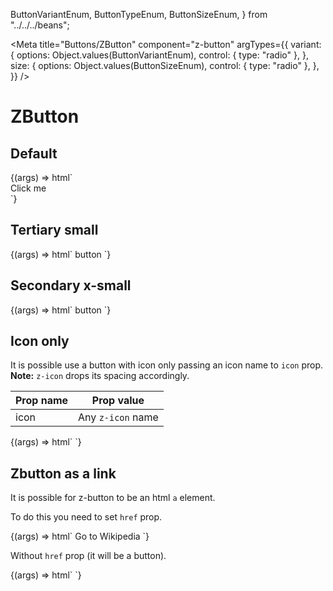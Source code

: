   ButtonVariantEnum,
  ButtonTypeEnum,
  ButtonSizeEnum,
} from "../../../beans";

<Meta
  title="Buttons/ZButton"
  component="z-button"
  argTypes={{
    variant: {
      options: Object.values(ButtonVariantEnum),
      control: { type: "radio" },
    },
    size: {
      options: Object.values(ButtonSizeEnum),
      control: { type: "radio" },
    },
  }}
/>

# ZButton

## Default

<Canvas>
  <Story
    name="Default button"
    args={{
      variant: ButtonVariantEnum.primary,
      size: ButtonSizeEnum.big,
      disabled: false,
      icon: "download",
    }}
  >
    {(args) => html`
      <div style="width: 200px">
        <z-button
          variant=${args.variant}
          size=${args.size}
          disabled=${args.disabled}
          icon=${args.icon}
          >Click me</z-button
        >
      </div>
    `}
  </Story>
</Canvas>

## Tertiary small

<Canvas>
  <Story
    name="Tertiary small"
    args={{
      variant: ButtonVariantEnum["tertiary"],
      size: ButtonSizeEnum.small,
      disabled: false,
      icon: "download",
    }}
    parameters={{
      controls: {
        exclude: ["variant", "icon"],
      },
    }}
  >
    {(args) => html`
      <z-button
        variant=${args.variant}
        size=${args.size}
        disabled=${args.disabled}
        icon=${args.icon}
        >button
      </z-button>
    `}
  </Story>
</Canvas>

## Secondary x-small

<Canvas>
  <Story
    name="secondary x-small"
    args={{
      variant: ButtonVariantEnum["secondary"],
      size: ButtonSizeEnum["x-small"],
      disabled: false,
      icon: "download",
    }}
    parameters={{
      controls: {
        exclude: ["variant", "icon"],
      },
    }}
  >
    {(args) => html`
      <z-button
        variant=${args.variant}
        size=${args.size}
        disabled=${args.disabled}
        icon=${args.icon}
      >
        button
      </z-button>
    `}
  </Story>
</Canvas>

## Icon only

It is possible use a button with icon only passing an icon name to `icon` prop.
**Note:** `z-icon` drops its spacing accordingly.

| Prop name | Prop value        |
| --------- | ----------------- |
| icon      | Any `z-icon` name |

<Canvas>
  <Story
    name="Icon only"
    args={{
      variant: ButtonVariantEnum.primary,
      size: ButtonSizeEnum.big,
      disabled: false,
      icon: "download",
    }}
    parameters={{
      controls: {
        exclude: ["square"],
      },
    }}
  >
    {(args) => html`
      <z-button
        variant="${args.variant}"
        size="${args.size}"
        disabled="${args.disabled}"
        icon="${args.icon}"
      ></z-button>
    `}
  </Story>
</Canvas>

## Zbutton as a link

It is possible for z-button to be an html `a` element.

To do this you need to set `href` prop.

<Canvas>
  <Story
    name="With href prop"
    args={{
      variant: ButtonVariantEnum.primary,
      size: ButtonSizeEnum.big,
      disabled: false,
      icon: "arrow-quad-north-east",
      href: "https://wikipedia.com",
      target: "_blank",
    }}
  >
    {(args) => html`
      <z-button
        icon="${args.icon}"
        href="${args.href}"
        target="${args.target}"
        variant="${args.variant}"
        size="${args.size}"
        disabled="${args.disabled}"
        >Go to Wikipedia
      </z-button>
    `}
  </Story>
</Canvas>

Without `href` prop (it will be a button).

<Canvas>
  <Story
    name="Without href prop (it will be a button)"
    args={{
      variant: ButtonVariantEnum.primary,
      size: ButtonSizeEnum.big,
      disabled: false,
      icon: "link",
    }}
  >
    {(args) => html`
      <z-button
        icon="${args.icon}"
        variant="${args.variant}"
        size="${args.size}"
        disabled="${args.disabled}"
      >
      </z-button>
    `}
  </Story>
</Canvas>

<ArgsTable of="z-button" />
